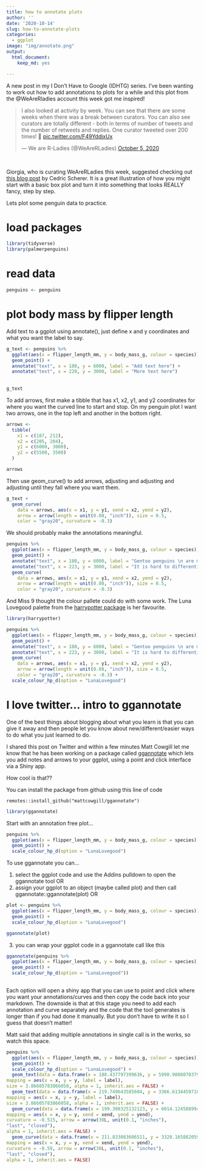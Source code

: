 ```yaml
---
title: how to annotate plots
author: ''
date: '2020-10-14'
slug: how-to-annotate-plots
categories:
  - ggplot
image: "img/annotate.png"
output:
  html_document:
    keep_md: yes

---
```


A new post in my I Don't Have to Google (IDHTG) series. I've been wanting to work out how to add annotations to plots for a while and this plot from the @WeAreRladies account this week got me inspired!  

<blockquote class="twitter-tweet"><p lang="en" dir="ltr">I also looked at activity by week. You can see that there are some weeks when there was a break between curators. You can also see curators are totally different - both in terms of number of tweets and the number of retweets and replies. One curator tweeted over 200 times! 🤯 <a href="https://t.co/F49YddjxUx">pic.twitter.com/F49YddjxUx</a></p>&mdash; We are R-Ladies (@WeAreRLadies) <a href="https://twitter.com/WeAreRLadies/status/1313178171219619840?ref_src=twsrc%5Etfw">October 5, 2020</a></blockquote> <script async src="https://platform.twitter.com/widgets.js" charset="utf-8"></script>

<br>

Giorgia, who is curating WeAreRLadies this week, suggested checking out [this blog post](https://cedricscherer.netlify.app/2019/05/17/the-evolution-of-a-ggplot-ep.-1/) by Cedric Scherer. It is a great illustration of how you might start with a basic box plot and turn it into something that looks REALLY fancy, step by step. 

Lets plot some penguin data to practice.

# load packages

```r
library(tidyverse)
library(palmerpenguins)
```

# read data
```r
penguins <- penguins
```

# plot body mass by flipper length

Add text to a ggplot using annotate(), just define x and y coordinates and what you want the label to say. 

```r

g_text <- penguins %>%
  ggplot(aes(x = flipper_length_mm, y = body_mass_g, colour = species)) +
  geom_point() +
  annotate("text", x = 180, y = 6000, label = "Add text here") +
  annotate("text", x = 220, y = 3000, label = "More text here")
  
  
g_text

```
To add arrows, first make a tibble that has x1, x2, y1, and y2 coordinates for where you want the curved line to start and stop. On my penguin plot I want two arrows, one in the top left and another in the bottom right. 

```r
arrows <- 
  tibble(
    x1 = c(187, 212),
    x2 = c(205, 204),
    y1 = c(6000, 3000), 
    y2 = c(5500, 3500)
  )

arrows

```

Then use geom_curve() to add arrows, adjusting and adjusting and adjusting until they fall where you want them. 

```r
g_text +
  geom_curve(
    data = arrows, aes(x = x1, y = y1, xend = x2, yend = y2),
    arrow = arrow(length = unit(0.08, "inch")), size = 0.5,
    color = "gray20", curvature = -0.3)
```
We should probably make the annotations meaningful. 

```r
penguins %>%
  ggplot(aes(x = flipper_length_mm, y = body_mass_g, colour = species)) +
  geom_point() +
  annotate("text", x = 180, y = 6000, label = "Gentoo penguins \n are much larger") +
  annotate("text", x = 223, y = 3000, label = "It is hard to differentiate \n Chinstrap and Adelie") +
  geom_curve(
    data = arrows, aes(x = x1, y = y1, xend = x2, yend = y2),
    arrow = arrow(length = unit(0.08, "inch")), size = 0.5,
    color = "gray20", curvature = -0.3)
```


And Miss 9 thought the colour pallete could do with some work. The Luna Lovegood palette from the [harrypotter package](https://github.com/aljrico/harrypotter) is her favourite. 


```r
library(harrypotter)

penguins %>%
  ggplot(aes(x = flipper_length_mm, y = body_mass_g, colour = species)) +
  geom_point() +
  annotate("text", x = 180, y = 6000, label = "Gentoo penguins \n are much larger") +
  annotate("text", x = 223, y = 3000, label = "It is hard to differentiate \n Chinstrap and Adelie") +
  geom_curve(
    data = arrows, aes(x = x1, y = y1, xend = x2, yend = y2),
    arrow = arrow(length = unit(0.08, "inch")), size = 0.5,
    color = "gray20", curvature = -0.3) +
  scale_colour_hp_d(option = "LunaLovegood")
```

# I love twitter... intro to ggannotate

One of the best things about blogging about what you learn is that you can give it away and then people let you know about new/different/easier ways to do what you just learned to do. 

I shared this post on Twitter and within a few minutes Matt Cowgill let me know that he has been working on a package called [ggannotate](https://github.com/MattCowgill/ggannotate) which lets you add notes and arrows to your ggplot, using a point and click interface via a Shiny app. 

How cool is that??

You can install the package from github using this line of code

`remotes::install_github("mattcowgill/ggannotate")`

```r
library(ggannotate)
```

Start with an annotation free plot...

```r
penguins %>%
  ggplot(aes(x = flipper_length_mm, y = body_mass_g, colour = species)) +
  geom_point() +
  scale_colour_hp_d(option = "LunaLovegood")
```

To use ggannotate you can...

1. select the ggplot code and use the Addins pulldown to open the ggannotate tool OR
2. assign your ggplot to an object (maybe called plot) and then call ggannotate::ggannotate(plot) OR

```r
plot <- penguins %>%
  ggplot(aes(x = flipper_length_mm, y = body_mass_g, colour = species)) +
  geom_point() +
  scale_colour_hp_d(option = "LunaLovegood")

ggannotate(plot)
```

3. you can wrap your ggplot code in a ggannotate call like this

```r
ggannotate(penguins %>%
  ggplot(aes(x = flipper_length_mm, y = body_mass_g, colour = species)) +
  geom_point() +
  scale_colour_hp_d(option = "LunaLovegood"))
  
```

Each option will open a shiny app that you can use to point and click where you want your annotations/curves and then copy the code back into your markdown. The downside is that at this stage you need to add each annotation and curve separately and the code that the tool generates is longer than if you had done it manually. But you don't have to write it so I guess that doesn't matter!

Matt said that adding multiple annotations in single call is in the works, so watch this space. 

```r
penguins %>%
  ggplot(aes(x = flipper_length_mm, y = body_mass_g, colour = species)) +
  geom_point() +
  scale_colour_hp_d(option = "LunaLovegood") +
  geom_text(data = data.frame(x = 188.437797399636, y = 5990.9008070379, label = "Gentoo penguins are much larger"),
mapping = aes(x = x, y = y, label = label),
size = 3.86605783866058, alpha = 1, inherit.aes = FALSE) +
  geom_text(data = data.frame(x = 219.749643585604, y = 3366.61344597189, label = "It is hard to differentiate \n Chinstrap and Gentoo"),
mapping = aes(x = x, y = y, label = label),
size = 3.86605783866058, alpha = 1, inherit.aes = FALSE) +
  geom_curve(data = data.frame(x = 199.308325132123, y = 6014.12458899424, xend = 208.642800032846, yend = 5781.88676943088),
mapping = aes(x = x, y = y, xend = xend, yend = yend),
curvature = -0.515, arrow = arrow(30L, unit(0.1, "inches"),
"last", "closed"),
alpha = 1, inherit.aes = FALSE) +
  geom_curve(data = data.frame(x = 211.833063606511, y = 3320.16588205921, xend = 203.443851986874, yend = 3680.13450238243),
mapping = aes(x = x, y = y, xend = xend, yend = yend),
curvature = -0.59, arrow = arrow(30L, unit(0.1, "inches"),
"last", "closed"),
alpha = 1, inherit.aes = FALSE)
  
  
```

